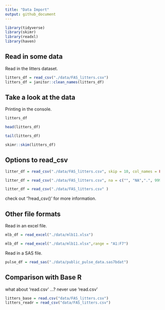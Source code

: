 ```yaml
---
title: "Data Import"
output: github_document
---
```


```r
library(tidyverse)
library(skimr)
library(readxl)
library(haven)
```



## Read in some data

Read in the litters dataset.

```r
litters_df = read_csv("./data/FAS_litters.csv")
litters_df = janitor::clean_names(litters_df)
```

## Take a look at the data

Printing in the console.

```r
litters_df
```

```r
head(litters_df)
```

```r
tail(litters_df)
```

```r
skimr::skim(litters_df)
```

## Options to read_csv

```r
litter_df = read_csv("./data/FAS_litters.csv", skip = 10, col_names = FALSE)
```

```r
litter_df = read_csv("./data/FAS_litters.csv", na = c("", "NA",".", 999))
```

```r
litter_df = read_csv("./data/FAS_litters.csv" )
```

check out '?read_csv()' for more information.

## Other file formats

Read in an excel file.
```r
mlb_df = read_excel("./data/mlb11.xlsx")
```

```r
mlb_df = read_excel("./data/mlb11.xlsx",range = "A1:F7")
```

Read in a SAS file.

```r
pulse_df = read_sas("./data/public_pulse_data.sas7bdat")
```


## Comparison with Base R

what about 'read.csv' ...?
never use 'read.csv'
```r
litters_base = read.csv("data/FAS_litters.csv")
litters_readr = read_csv("data/FAS_litters.csv")

```




